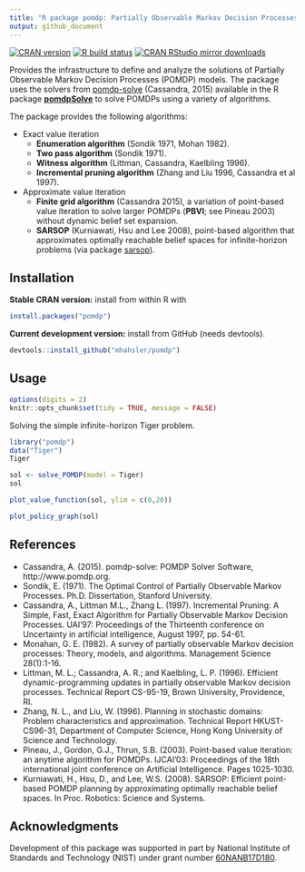 ```yaml
---
title: "R package pomdp: Partially Observable Markov Decision Processes"
output: github_document
---
```



[![CRAN version](https://www.r-pkg.org/badges/version/pomdp)](https://cran.r-project.org/package=pomdp)
[![R build status](https://github.com/mhahsler/pomdp/workflows/R-CMD-check/badge.svg)](https://github.com/mhahsler/pomdp/actions)
[![CRAN RStudio mirror downloads](https://cranlogs.r-pkg.org/badges/pomdp)](https://cran.r-project.org/package=pomdp)

Provides the infrastructure to define and analyze the solutions of Partially Observable Markov Decision Processes (POMDP) models. The package uses the solvers from [pomdp-solve](http://www.pomdp.org/code/) (Cassandra, 2015) available in the R package [**pomdpSolve**](https://github.com/mhahsler/pomdpSolve) to solve POMDPs using
a variety of algorithms.

The package provides the following algorithms:

* Exact value iteration
  - __Enumeration algorithm__ (Sondik 1971, Mohan 1982).
  - __Two pass algorithm__ (Sondik 1971).
  - __Witness algorithm__ (Littman, Cassandra, Kaelbling 1996).
  - __Incremental pruning algorithm__ (Zhang and Liu 1996, Cassandra et al 1997).

* Approximate value iteration
  - __Finite grid algorithm__ (Cassandra 2015), a variation of point-based value iteration to solve larger POMDPs (__PBVI__; see Pineau 2003) without dynamic belief set expansion.
  - __SARSOP__ (Kurniawati, Hsu and Lee 2008), point-based algorithm that approximates optimally reachable belief spaces for infinite-horizon problems (via package [sarsop](https://github.com/boettiger-lab/sarsop)).

## Installation

__Stable CRAN version:__ install from within R with
```r
install.packages("pomdp")
```
__Current development version:__ install from GitHub (needs devtools).
```r
devtools::install_github("mhahsler/pomdp")
```

## Usage

```r
options(digits = 2)
knitr::opts_chunk$set(tidy = TRUE, message = FALSE)
```

Solving the simple infinite-horizon Tiger problem.
```r
library("pomdp")
data("Tiger")
Tiger
```

```r
sol <- solve_POMDP(model = Tiger)
sol
```

```r
plot_value_function(sol, ylim = c(0,20))
```

```r
plot_policy_graph(sol)
```

## References

* Cassandra, A. (2015). pomdp-solve: POMDP Solver Software, http://www.pomdp.org.
* Sondik, E. (1971). The Optimal Control of Partially Observable Markov Processes. Ph.D. Dissertation, Stanford University.
* Cassandra, A., Littman M.L., Zhang L. (1997). Incremental Pruning: A Simple, Fast, Exact Algorithm for Partially Observable Markov Decision Processes. UAI'97: Proceedings of the Thirteenth conference on Uncertainty in artificial intelligence, August 1997, pp. 54-61.
* Monahan, G. E. (1982). A survey of partially observable Markov decision processes: Theory, models, and algorithms. Management Science 28(1):1-16.
* Littman, M. L.; Cassandra, A. R.; and Kaelbling, L. P. (1996). Efficient dynamic-programming updates in partially observable Markov decision processes. Technical Report CS-95-19, Brown University, Providence, RI.
* Zhang, N. L., and Liu, W. (1996). Planning in stochastic domains: Problem characteristics and approximation. Technical Report HKUST-CS96-31, Department of Computer Science, Hong Kong University of Science and Technology.
* Pineau, J., Gordon, G.J., Thrun, S.B. (2003). Point-based value iteration: an anytime algorithm for POMDPs. IJCAI'03: Proceedings of the 18th international joint conference on Artificial Intelligence. Pages 1025-1030.
* Kurniawati, H., Hsu, D., and Lee, W.S. (2008). SARSOP: Efficient point-based POMDP planning by approximating optimally reachable belief spaces. In Proc. Robotics: Science and Systems.

## Acknowledgments

Development of this package was supported in part by 
National Institute of Standards and Technology (NIST) under grant number 
[60NANB17D180](https://www.nist.gov/ctl/pscr/safe-net-integrated-connected-vehicle-computing-platform).
